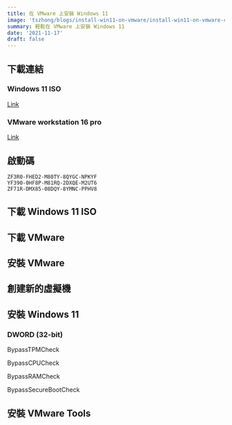```yaml
---
title: 在 VMware 上安裝 Windows 11
image: 'tszhong/blogs/install-win11-on-vmware/install-win11-on-vmware-cover_yyykd9'
summary: 輕鬆在 VMware 上安裝 Windows 11
date: '2021-11-17'
draft: false
---
```


<YouTubeEmbed poster="maxresdefault" title="在 VMware 上安裝 Windows 11" id="QPNDKe7CB0Y" />

## 下載連結

### Windows 11 ISO

[Link](https://www.microsoft.com/zh-hk/software-download/windows11)

### VMware workstation 16 pro

[Link](https://www.vmware.com/products/workstation-pro/workstation-pro-evaluation.html)

## 啟動碼

```
ZF3R0-FHED2-M80TY-8QYGC-NPKYF
YF390-0HF8P-M81RQ-2DXQE-M2UT6
ZF71R-DMX85-08DQY-8YMNC-PPHV8
```

## 下載 Windows 11 ISO

<CloudinaryImg
  mdx
  publicId="tszhong/blogs/install-win11-on-vmware/install-win11-on-vmware-0-1_ambcyx"
  width={1440}
  height={900}
  alt="Install windows 11 on vmware"
/>

<CloudinaryImg
  mdx
  publicId="tszhong/blogs/install-win11-on-vmware/install-win11-on-vmware-0-2_hbw4cf"
  width={1440}
  height={900}
  alt="Install windows 11 on vmware"
/>

<CloudinaryImg
  mdx
  publicId="tszhong/blogs/install-win11-on-vmware/install-win11-on-vmware-0-3_smpjjm"
  width={1440}
  height={900}
  alt="Install windows 11 on vmware"
/>

## 下載 VMware

<CloudinaryImg
  mdx
  publicId="tszhong/blogs/install-win11-on-vmware/install-win11-on-vmware-1-0_eeoahk"
  width={1440}
  height={900}
  alt="Install windows 11 on vmware"
/>

## 安裝 VMware

<CloudinaryImg
  mdx
  publicId="tszhong/blogs/install-win11-on-vmware/install-win11-on-vmware-1-1_mdttgg"
  width={1440}
  height={900}
  alt="Install windows 11 on vmware"
/>

<CloudinaryImg
  mdx
  publicId="tszhong/blogs/install-win11-on-vmware/install-win11-on-vmware-1-2_gdaobs"
  width={1440}
  height={900}
  alt="Install windows 11 on vmware"
/>

<CloudinaryImg
  mdx
  publicId="tszhong/blogs/install-win11-on-vmware/install-win11-on-vmware-1-3_iwjvqj"
  width={1440}
  height={900}
  alt="Install windows 11 on vmware"
/>

<CloudinaryImg
  mdx
  publicId="tszhong/blogs/install-win11-on-vmware/install-win11-on-vmware-1-4_bjltkz"
  width={1440}
  height={900}
  alt="Install windows 11 on vmware"
/>

<CloudinaryImg
  mdx
  publicId="tszhong/blogs/install-win11-on-vmware/install-win11-on-vmware-1-5_pdj9xw"
  width={1440}
  height={900}
  alt="Install windows 11 on vmware"
/>

<CloudinaryImg
  mdx
  publicId="tszhong/blogs/install-win11-on-vmware/install-win11-on-vmware-1-6_hnrfqv"
  width={1440}
  height={900}
  alt="Install windows 11 on vmware"
/>

<CloudinaryImg
  mdx
  publicId="tszhong/blogs/install-win11-on-vmware/install-win11-on-vmware-1-7_pka595"
  width={1440}
  height={900}
  alt="Install windows 11 on vmware"
/>

<CloudinaryImg
  mdx
  publicId="tszhong/blogs/install-win11-on-vmware/install-win11-on-vmware-1-8_lxcmgi"
  width={1440}
  height={900}
  alt="Install windows 11 on vmware"
/>

## 創建新的虛擬機

<CloudinaryImg
  mdx
  publicId="tszhong/blogs/install-win11-on-vmware/install-win11-on-vmware-1_e4bgy7"
  width={1440}
  height={900}
  alt="Install windows 11 on vmware"
/>

<CloudinaryImg
  mdx
  publicId="tszhong/blogs/install-win11-on-vmware/install-win11-on-vmware-2_vbjgzl"
  width={1440}
  height={900}
  alt="Install windows 11 on vmware"
/>

<CloudinaryImg
  mdx
  publicId="tszhong/blogs/install-win11-on-vmware/install-win11-on-vmware-3_bxczxg"
  width={1440}
  height={900}
  alt="Install windows 11 on vmware"
/>

<CloudinaryImg
  mdx
  publicId="tszhong/blogs/install-win11-on-vmware/install-win11-on-vmware-4_mktya6"
  width={1440}
  height={900}
  alt="Install windows 11 on vmware"
/>

<CloudinaryImg
  mdx
  publicId="tszhong/blogs/install-win11-on-vmware/install-win11-on-vmware-5_tnwrcx"
  width={1440}
  height={900}
  alt="Install windows 11 on vmware"
/>

<CloudinaryImg
  mdx
  publicId="tszhong/blogs/install-win11-on-vmware/install-win11-on-vmware-6_btmd06"
  width={1440}
  height={900}
  alt="Install windows 11 on vmware"
/>

<CloudinaryImg
  mdx
  publicId="tszhong/blogs/install-win11-on-vmware/install-win11-on-vmware-7_blemdp"
  width={1440}
  height={900}
  alt="Install windows 11 on vmware"
/>

<CloudinaryImg
  mdx
  publicId="tszhong/blogs/install-win11-on-vmware/install-win11-on-vmware-8_j9mv4m"
  width={1440}
  height={900}
  alt="Install windows 11 on vmware"
/>

<CloudinaryImg
  mdx
  publicId="tszhong/blogs/install-win11-on-vmware/install-win11-on-vmware-9_knpsam"
  width={1440}
  height={900}
  alt="Install windows 11 on vmware"
/>

<CloudinaryImg
  mdx
  publicId="tszhong/blogs/install-win11-on-vmware/install-win11-on-vmware-10_xktei4"
  width={1440}
  height={900}
  alt="Install windows 11 on vmware"
/>

<CloudinaryImg
  mdx
  publicId="tszhong/blogs/install-win11-on-vmware/install-win11-on-vmware-11_fwn2ln"
  width={1440}
  height={900}
  alt="Install windows 11 on vmware"
/>

## 安裝 Windows 11

<CloudinaryImg
  mdx
  publicId="tszhong/blogs/install-win11-on-vmware/install-win11-on-vmware-12_t0sl0q"
  width={1440}
  height={900}
  alt="Install windows 11 on vmware"
/>

<CloudinaryImg
  mdx
  publicId="tszhong/blogs/install-win11-on-vmware/install-win11-on-vmware-13_eej67k"
  width={1440}
  height={900}
  alt="Install windows 11 on vmware"
/>

<CloudinaryImg
  mdx
  publicId="tszhong/blogs/install-win11-on-vmware/install-win11-on-vmware-14_tivrdj"
  width={1440}
  height={900}
  alt="Install windows 11 on vmware"
/>

<CloudinaryImg
  mdx
  publicId="tszhong/blogs/install-win11-on-vmware/install-win11-on-vmware-15_glgbpo"
  width={1440}
  height={900}
  alt="Install windows 11 on vmware"
/>

<CloudinaryImg
  mdx
  publicId="tszhong/blogs/install-win11-on-vmware/install-win11-on-vmware-16_gvadql"
  width={1440}
  height={900}
  alt="Install windows 11 on vmware"
/>

<CloudinaryImg
  mdx
  publicId="tszhong/blogs/install-win11-on-vmware/install-win11-on-vmware-17_u1goeo"
  width={1440}
  height={900}
  alt="Install windows 11 on vmware"
/>

<CloudinaryImg
  mdx
  publicId="tszhong/blogs/install-win11-on-vmware/install-win11-on-vmware-18_najg6f"
  width={1440}
  height={900}
  alt="Install windows 11 on vmware"
/>

<CloudinaryImg
  mdx
  publicId="tszhong/blogs/install-win11-on-vmware/install-win11-on-vmware-19_mxmyjg"
  width={1440}
  height={900}
  alt="Install windows 11 on vmware"
/>

### DWORD (32-bit)

BypassTPMCheck

BypassCPUCheck

BypassRAMCheck

BypassSecureBootCheck

<CloudinaryImg
  mdx
  publicId="tszhong/blogs/install-win11-on-vmware/install-win11-on-vmware-20_nyzkfm"
  width={1440}
  height={900}
  alt="Install windows 11 on vmware"
/>

<CloudinaryImg
  mdx
  publicId="tszhong/blogs/install-win11-on-vmware/install-win11-on-vmware-21_yeozh4"
  width={1440}
  height={900}
  alt="Install windows 11 on vmware"
/>

<CloudinaryImg
  mdx
  publicId="tszhong/blogs/install-win11-on-vmware/install-win11-on-vmware-22_sbnavm"
  width={1440}
  height={900}
  alt="Install windows 11 on vmware"
/>

<CloudinaryImg
  mdx
  publicId="tszhong/blogs/install-win11-on-vmware/install-win11-on-vmware-23_nwlcub"
  width={1440}
  height={900}
  alt="Install windows 11 on vmware"
/>

<CloudinaryImg
  mdx
  publicId="tszhong/blogs/install-win11-on-vmware/install-win11-on-vmware-24_cqo9bs"
  width={1440}
  height={900}
  alt="Install windows 11 on vmware"
/>

<CloudinaryImg
  mdx
  publicId="tszhong/blogs/install-win11-on-vmware/install-win11-on-vmware-25_baky1g"
  width={1440}
  height={900}
  alt="Install windows 11 on vmware"
/>

## 安裝 VMware Tools

<CloudinaryImg
  mdx
  publicId="tszhong/blogs/install-win11-on-vmware/install-win11-on-vmware-26_dbhtut"
  width={1440}
  height={900}
  alt="Install windows 11 on vmware"
/>

<CloudinaryImg
  mdx
  publicId="tszhong/blogs/install-win11-on-vmware/install-win11-on-vmware-27_nn82k1"
  width={1440}
  height={900}
  alt="Install windows 11 on vmware"
/>

<CloudinaryImg
  mdx
  publicId="tszhong/blogs/install-win11-on-vmware/install-win11-on-vmware-29_ddqydd"
  width={1440}
  height={900}
  alt="Install windows 11 on vmware"
/>

<CloudinaryImg
  mdx
  publicId="tszhong/blogs/install-win11-on-vmware/install-win11-on-vmware-28_loxchy"
  width={1440}
  height={900}
  alt="Install windows 11 on vmware"
/>

<CloudinaryImg
  mdx
  publicId="tszhong/blogs/install-win11-on-vmware/install-win11-on-vmware-30_exmgmg"
  width={1440}
  height={900}
  alt="Install windows 11 on vmware"
/>

<CloudinaryImg
  mdx
  publicId="tszhong/blogs/install-win11-on-vmware/install-win11-on-vmware-31_ahfthr"
  width={1440}
  height={900}
  alt="Install windows 11 on vmware"
/>

<CloudinaryImg
  mdx
  publicId="tszhong/blogs/install-win11-on-vmware/install-win11-on-vmware-32_hppz8a"
  width={1440}
  height={900}
  alt="Install windows 11 on vmware"
/>

